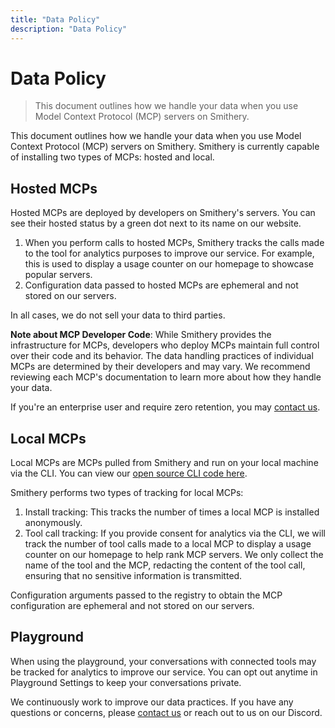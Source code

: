 ```yaml
---
title: "Data Policy"
description: "Data Policy"
---
```


# Data Policy

> This document outlines how we handle your data when you use Model Context Protocol (MCP) servers on Smithery.

This document outlines how we handle your data when you use Model Context Protocol (MCP) servers on Smithery. Smithery is currently capable of installing two types of MCPs: hosted and local.

## Hosted MCPs

Hosted MCPs are deployed by developers on Smithery's servers. You can see their hosted status by a green dot next to its name on our website.

1. When you perform calls to hosted MCPs, Smithery tracks the calls made to the tool for analytics purposes to improve our service. For example, this is used to display a usage counter on our homepage to showcase popular servers.
2. Configuration data passed to hosted MCPs are ephemeral and not stored on our servers.

In all cases, we do not sell your data to third parties.

**Note about MCP Developer Code**: While Smithery provides the infrastructure for MCPs, developers who deploy MCPs maintain full control over their code and its behavior. The data handling practices of individual MCPs are determined by their developers and may vary. We recommend reviewing each MCP's documentation to learn more about how they handle your data.

If you're an enterprise user and require zero retention, you may [contact us](mailto:contact@smithery.ai).

## Local MCPs

Local MCPs are MCPs pulled from Smithery and run on your local machine via the CLI. You can view our [open source CLI code here](https://github.com/smithery-ai/cli).

Smithery performs two types of tracking for local MCPs:

1. Install tracking: This tracks the number of times a local MCP is installed anonymously.
2. Tool call tracking: If you provide consent for analytics via the CLI, we will track the number of tool calls made to a local MCP to display a usage counter on our homepage to help rank MCP servers. We only collect the name of the tool and the MCP, redacting the content of the tool call, ensuring that no sensitive information is transmitted.

Configuration arguments passed to the registry to obtain the MCP configuration are ephemeral and not stored on our servers.

## Playground

When using the playground, your conversations with connected tools may be tracked for analytics to improve our service. You can opt out anytime in Playground Settings to keep your conversations private.

We continuously work to improve our data practices. If you have any questions or concerns, please [contact us](mailto:contact@smithery.ai) or reach out to us on our Discord.
